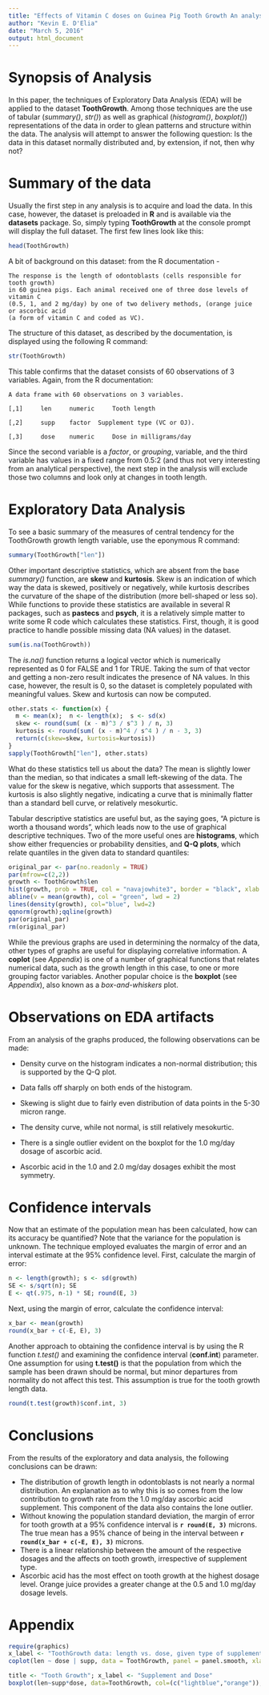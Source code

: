 ```yaml
---
title: "Effects of Vitamin C doses on Guinea Pig Tooth Growth An analysis using R"
author: "Kevin E. D'Elia"
date: "March 5, 2016"
output: html_document
---
```


# Synopsis of Analysis
In this paper, the techniques of Exploratory Data Analysis (EDA) will be applied to the dataset __ToothGrowth__.  Among those techniques are the use of tabular (_summary()_, _str()_) as well as graphical (_histogram()_, _boxplot()_) representations of the data in order to glean patterns and structure within the data.  The analysis will attempt to answer the following question:  Is the data in this dataset normally distributed and, by extension, if not, then why not? 

# Summary of the data
Usually the first step in any analysis is to acquire and load the data.  In this case, however, the dataset is preloaded in __R__ and is available via the __datasets__ package.  So, simply typing __ToothGrowth__ at the console prompt will display the full dataset.  The first few lines look like this:
```r
head(ToothGrowth)
```
A bit of background on this dataset:  from the R documentation - 
```
The response is the length of odontoblasts (cells responsible for tooth growth) 
in 60 guinea pigs. Each animal received one of three dose levels of vitamin C 
(0.5, 1, and 2 mg/day) by one of two delivery methods, (orange juice or ascorbic acid 
(a form of vitamin C and coded as VC).
```

The structure of this dataset, as described by the documentation, is displayed using the following R command:
```r
str(ToothGrowth)
```

This table confirms that the dataset consists of 60 observations of 3 variables.  Again, from the R documentation: 
```
A data frame with 60 observations on 3 variables.

[,1]	 len	 numeric	 Tooth length

[,2]	 supp	 factor	 Supplement type (VC or OJ).

[,3]	 dose	 numeric	 Dose in milligrams/day
```

Since the second variable is a _factor_, or _grouping_, variable, and the third variable has values in a fixed range from 0.5:2 (and thus not very interesting from an analytical perspective), the next step in the analysis will exclude those two columns and look only at changes in tooth length.

# Exploratory Data Analysis

To see a basic summary of the measures of central tendency for the ToothGrowth growth length variable, use the eponymous R command:
```r
summary(ToothGrowth["len"])
```

Other important descriptive statistics, which are absent from the base _summary()_ function, are __skew__ and __kurtosis__.  Skew is an indication of which way the data is skewed, positively or negatively, while kurtosis describes the curvature of the shape of the distribution (more bell-shaped or less so).  While functions to provide these statistics are available in several R packages, such as __pastecs__ and __psych__, it is a relatively simple matter to write some R code which calculates these statistics.  First, though, it is good practice to handle possible missing data (NA values) in the dataset.
```r
sum(is.na(ToothGrowth))
```

The _is.na()_ function returns a logical vector which is numerically represented as 0 for FALSE and 1 for TRUE.  Taking the sum of that vector and getting a non-zero result indicates the presence of NA values.  In this case, however, the result is 0, so the dataset is completely populated with meaningful values.  Skew and kurtosis can now be computed.

```r
other.stats <- function(x) {
  m <- mean(x);  n <- length(x);  s <- sd(x)
  skew <- round(sum( (x - m)^3 / s^3 ) / n, 3)
  kurtosis <- round(sum( (x - m)^4 / s^4 ) / n - 3, 3)
  return(c(skew=skew, kurtosis=kurtosis))
}
sapply(ToothGrowth["len"], other.stats)
```
What do these statistics tell us about the data?  The mean is slightly lower than the median, so that indicates a small left-skewing of the data.  The value for the skew is negative, which supports that assessment.  The kurtosis is also slightly negative, indicating a curve that is minimally flatter than a standard bell curve, or relatively mesokurtic.

Tabular descriptive statistics are useful but, as the saying goes, "A picture is worth a thousand words", which leads now to the use of graphical descriptive techniques.  Two of the more useful ones are __histograms__, which show either frequencies or probability densities, and __Q-Q plots__, which relate quantiles in the given data to standard quantiles:

```r
original_par <- par(no.readonly = TRUE)
par(mfrow=c(2,2))
growth <- ToothGrowth$len
hist(growth, prob = TRUE, col = "navajowhite3", border = "black", xlab = "")
abline(v = mean(growth), col = "green", lwd = 2)
lines(density(growth), col="blue", lwd=2)
qqnorm(growth);qqline(growth)
par(original_par)
rm(original_par)
```

While the previous graphs are used in determining the normalcy of the data, other types of graphs are useful for displaying correlative information.  A __coplot__ (see _Appendix_) is one of a number of graphical functions that relates numerical data, such as the growth length in this case, to one or more grouping factor variables.  Another popular choice is the __boxplot__ (see _Appendix_), also known as a _box-and-whiskers_ plot.

# Observations on EDA artifacts

From an analysis of the graphs produced, the following observations can be made:

* Density curve on the histogram indicates a non-normal distribution; this is supported by the Q-Q plot.

* Data falls off sharply on both ends of the histogram.

* Skewing is slight due to fairly even distribution of data points in the 5-30 micron range.

* The density curve, while not normal, is still relatively mesokurtic.

* There is a single outlier evident on the boxplot for the 1.0 mg/day dosage of ascorbic acid.

* Ascorbic acid in the 1.0 and 2.0 mg/day dosages exhibit the most symmetry.
 
# Confidence intervals

Now that an estimate of the population mean has been calculated, how can its accuracy be quantified? Note that the variance for the population is unknown.  The technique employed evaluates the margin of error and an interval estimate at the 95% confidence level.  First, calculate the margin of error:
```r
n <- length(growth); s <- sd(growth)
SE <- s/sqrt(n); SE
E <- qt(.975, n-1) * SE; round(E, 3)
```

Next, using the margin of error, calculate the confidence interval:
```r
x_bar <- mean(growth)
round(x_bar + c(-E, E), 3)
```

Another approach to obtaining the confidence interval is by using the R function _t.test()_ and examining the confidence interval (__conf.int__) parameter.  One assumption for using __t.test()__ is that the population from which the sample has been drawn should be normal, but minor departures from normality do not affect this test.  This assumption is true for the tooth growth length data. 

```r
round(t.test(growth)$conf.int, 3)
```

# Conclusions
From the results of the exploratory and data analysis, the following conclusions can be drawn:

* The distribution of growth length in odontoblasts is not nearly a normal distribution.  An explanation as to why this is so comes from the low contribution to growth rate from the 1.0 mg/day ascorbic acid supplement.  This component of the data also contains the lone outlier.
* Without knowing the population standard deviation, the margin of error for tooth growth at a 95% confidence interval is __`r round(E, 3)`__ microns.  The true mean has a 95% chance of being in the interval between __`r round(x_bar + c(-E, E), 3)`__ microns.
* There is a linear relationship between the amount of the respective dosages and the affects on tooth growth, irrespective of supplement type.
* Ascorbic acid has the most effect on tooth growth at the highest dosage level. Orange juice provides a greater change at the 0.5 and 1.0 mg/day dosage levels.

# Appendix
```r
require(graphics)
x_label <- "ToothGrowth data: length vs. dose, given type of supplement"
coplot(len ~ dose | supp, data = ToothGrowth, panel = panel.smooth, xlab = x_label, rows = 1)
```

```r
title <- "Tooth Growth"; x_label <- "Supplement and Dose"
boxplot(len~supp*dose, data=ToothGrowth, col=(c("lightblue","orange")), main=title, xlab=x_label) 
```